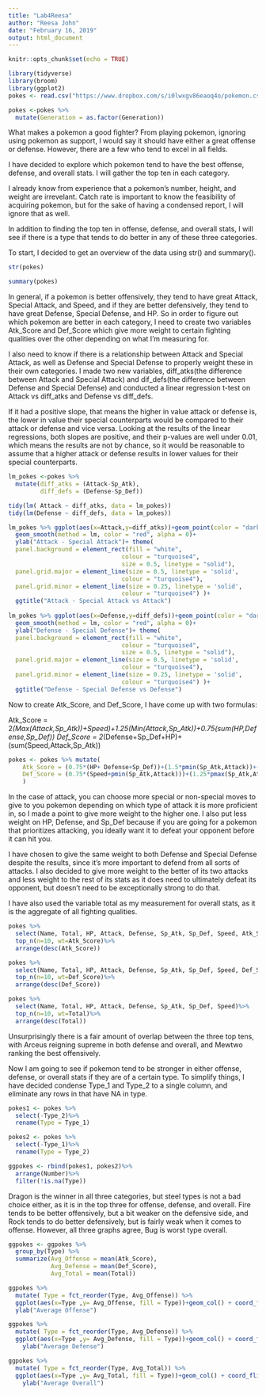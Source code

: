 ```yaml
---
title: "Lab4Reesa"
author: "Reesa John"
date: "February 16, 2019"
output: html_document
---
```


```r
knitr::opts_chunk$set(echo = TRUE)
```


```r
library(tidyverse)
library(broom)
library(ggplot2)
pokes <- read.csv("https://www.dropbox.com/s/i0lwxgv86eaoq4o/pokemon.csv?dl=1",na.strings = "")

pokes <-pokes %>%
  mutate(Generation = as.factor(Generation))
```

What makes a pokemon a good fighter? From playing pokemon, ignoring using pokemon as support, I would say it should have either a great offense or defense. However, there are a few who tend to excel in all fields.

I have decided to explore which pokemon tend to have the best offense, defense, and overall stats. I will gather the top ten in each category.

I already know from experience that a pokemon's number, height, and weight are irrevelant. Catch rate is important to know the feasibility of acquiring pokemon, but for the sake of having a condensed report, I will ignore that as well.

In addition to finding the top ten in offense, defense, and overall stats, I will see if there is a type that tends to do better in any of these three categories.

To start, I decided to get an overview of the data using str() and summary().

```r
str(pokes)
```

```r
summary(pokes)
```

In general, if a pokemon is better offensively, they tend to have great Attack, Special Attack, and Speed, and if they are better defensively, they tend to have great Defense, Special Defense, and HP. So in order to figure out which pokemon are better in each category, I need to create two variables Atk_Score and Def_Score which give more weight to certain fighting qualities over the other depending on what I'm measuring for. 

I also need to know if there is a relationship between Attack and Special Attack, as well as Defense and Special Defense to properly weight these in their own categories. I made two new variables, diff_atks(the difference between Attack and Special Attack) and dif_defs(the difference between Defense and Special Defense) and conducted a linear regression t-test on Attack vs diff_atks and Defense vs diff_defs. 

If it had a positive slope, that means the higher in value attack or defense is, the lower in value their special counterparts would be compared to their attack or defense and vice versa. Looking at the results of the linear regressions, both slopes are positive, and their p-values are well under 0.01, which means the results are not by chance, so it would be reasonable to assume that a higher attack or defense results in lower values for their special counterparts.

```r
lm_pokes <-pokes %>%
  mutate(diff_atks = (Attack-Sp_Atk),
         diff_defs = (Defense-Sp_Def))

tidy(lm( Attack ~ diff_atks, data = lm_pokes))
tidy(lm(Defense ~ diff_defs, data = lm_pokes))

lm_pokes %>% ggplot(aes(x=Attack,y=diff_atks))+geom_point(color = "darkturquoise")+
  geom_smooth(method = lm, color = "red", alpha = 0)+
  ylab("Attack - Special Attack")+ theme(
  panel.background = element_rect(fill = "white",
                                colour = "turquoise4",
                                size = 0.5, linetype = "solid"),
  panel.grid.major = element_line(size = 0.5, linetype = 'solid',
                                colour = "turquoise4"), 
  panel.grid.minor = element_line(size = 0.25, linetype = 'solid',
                                colour = "turquoise4") )+
  ggtitle("Attack - Special Attack vs Attack")
  
lm_pokes %>% ggplot(aes(x=Defense,y=diff_defs))+geom_point(color = "darkturquoise")+
  geom_smooth(method = lm, color = "red", alpha = 0)+
  ylab("Defense - Special Defense")+ theme(
  panel.background = element_rect(fill = "white",
                                colour = "turquoise4",
                                size = 0.5, linetype = "solid"),
  panel.grid.major = element_line(size = 0.5, linetype = 'solid',
                                colour = "turquoise4"), 
  panel.grid.minor = element_line(size = 0.25, linetype = 'solid',
                                colour = "turquoise4") )+
  ggtitle("Defense - Special Defense vs Defense")


```

Now to create Atk_Score, and Def_Score, I have come up with two formulas:

Atk_Score = 2*(Max(Attack,Sp_Atk))+Speed)+1.25(Min(Attack,Sp_Atk))+0.75(sum(HP,Defense,Sp_Def))
Def_Score = 2*(Defense+Sp_Def+HP)+(sum(Speed,Attack,Sp_Atk))

```r
pokes <- pokes %>% mutate(
    Atk_Score = (0.75*(HP+ Defense+Sp_Def))+(1.5*pmin(Sp_Atk,Attack))+(2*(pmax(Sp_Atk,Attack)+Speed)),
    Def_Score = (0.75*(Speed+pmin(Sp_Atk,Attack)))+(1.25*pmax(Sp_Atk,Attack))+(2*(Sp_Def+Defense+HP))
    )
```

In the case of attack, you can choose more special or non-special moves to give to you pokemon depending on which type of attack it is more proficient in, so I made a point to give more weight to the higher one. I also put less weight on HP, Defense, and Sp_Def because if you are going for a pokemon that prioritizes attacking, you ideally want it to defeat your opponent before it can hit you.

I have chosen to give the same weight to both Defense and Special Defense despite the results, since it's more important to defend from all sorts of attacks. I also decided to give more weight to the better of its two attacks and less weight to the rest of its stats as it does need to ultimately defeat its opponent, but doesn't need to be exceptionally strong to do that.

I have also used the variable total as my measurement for overall stats, as it is the aggregate of all fighting qualities.

```r
pokes %>%
  select(Name, Total, HP, Attack, Defense, Sp_Atk, Sp_Def, Speed, Atk_Score)%>%
  top_n(n=10, wt=Atk_Score)%>%
  arrange(desc(Atk_Score))

pokes %>%
  select(Name, Total, HP, Attack, Defense, Sp_Atk, Sp_Def, Speed, Def_Score)%>%
  top_n(n=10, wt=Def_Score)%>%
  arrange(desc(Def_Score))

pokes %>%
  select(Name, Total, HP, Attack, Defense, Sp_Atk, Sp_Def, Speed)%>%
  top_n(n=10, wt=Total)%>%
  arrange(desc(Total))
```

Unsurprisingly there is a fair amount of overlap between the three top tens, with Arceus reigning supreme in both defense and overall, and Mewtwo ranking the best offensively.



Now I am going to see if pokemon tend to be stronger in either offense, defense, or overall stats if they are of a certain type. To simplify things, I have decided condense Type_1 and Type_2 to a single column, and eliminate any rows in that have NA in type.

```r
pokes1 <- pokes %>%
  select(-Type_2)%>%
  rename(Type = Type_1)

pokes2 <- pokes %>%
  select(-Type_1)%>%
  rename(Type = Type_2)

ggpokes <- rbind(pokes1, pokes2)%>% 
  arrange(Number)%>%
  filter(!is.na(Type))
```

Dragon is the winner in all three categories, but steel types is not a bad choice either, as it is in the top three for offense, defense, and overall. Fire tends to be better offensively, but a bit weaker on the defensive side, and Rock tends to do better defensively, but is fairly weak when it comes to offense. However, all three graphs agree, Bug is worst type overall.

```r
ggpokes <- ggpokes %>% 
  group_by(Type) %>%
  summarize(Avg_Offense = mean(Atk_Score),
            Avg_Defense = mean(Def_Score),
            Avg_Total = mean(Total))

ggpokes %>%
  mutate( Type = fct_reorder(Type, Avg_Offense)) %>% 
  ggplot(aes(x=Type ,y= Avg_Offense, fill = Type))+geom_col() + coord_flip()+ggtitle("Offensive") +
  ylab("Average Offense")

ggpokes %>%
  mutate( Type = fct_reorder(Type, Avg_Defense)) %>% 
  ggplot(aes(x=Type ,y= Avg_Defense, fill = Type))+geom_col() + coord_flip()+ggtitle("Defensive")+
    ylab("Average Defense")

ggpokes %>%
  mutate( Type = fct_reorder(Type, Avg_Total)) %>% 
  ggplot(aes(x=Type ,y= Avg_Total, fill = Type))+geom_col() + coord_flip()+ggtitle("Overall")+
    ylab("Average Overall")

```






